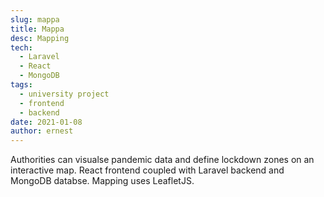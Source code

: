 ```yaml
---
slug: mappa
title: Mappa
desc: Mapping 
tech:
  - Laravel
  - React
  - MongoDB
tags:
  - university project
  - frontend 
  - backend
date: 2021-01-08
author: ernest
---
```



Authorities can visualse pandemic data and define lockdown zones on an interactive map.
React frontend coupled with Laravel backend and MongoDB databse. Mapping uses LeafletJS.
